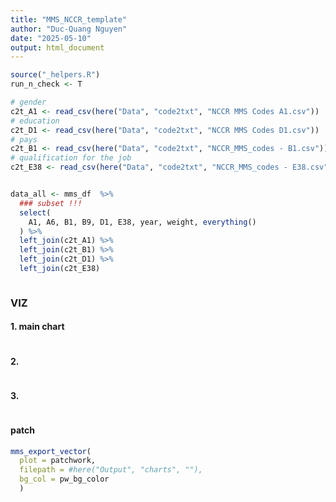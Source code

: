 ```yaml
---
title: "MMS_NCCR_template"
author: "Duc-Quang Nguyen"
date: "2025-05-10"
output: html_document
---
```


```r
source("_helpers.R")
run_n_check <- T
```


```r
# gender
c2t_A1 <- read_csv(here("Data", "code2txt", "NCCR MMS Codes A1.csv"))
# education
c2t_D1 <- read_csv(here("Data", "code2txt", "NCCR MMS Codes D1.csv"))
# pays 
c2t_B1 <- read_csv(here("Data", "code2txt", "NCCR_MMS_codes - B1.csv"))
# qualification for the job
c2t_E38 <- read_csv(here("Data", "code2txt", "NCCR_MMS_codes - E38.csv"))


data_all <- mms_df  %>% 
  ### subset !!!
  select(
    A1, A6, B1, B9, D1, E38, year, weight, everything()
  ) %>% 
  left_join(c2t_A1) %>% 
  left_join(c2t_B1) %>% 
  left_join(c2t_D1) %>% 
  left_join(c2t_E38)
```


```r

```



### VIZ

#### 1. main  chart

```r

```

#### 2.   

```r

```

#### 3.

```r
```

#### patch

```r

mms_export_vector(
  plot = patchwork,
  filepath = #here("Output", "charts", ""),
  bg_col = pw_bg_color
  )


```